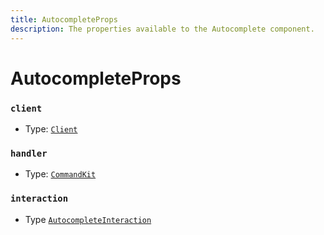 ```yaml
---
title: AutocompleteProps
description: The properties available to the Autocomplete component.
---
```


# AutocompleteProps

### `client`

- Type: [`Client`](https://old.discordjs.dev/#/docs/discord.js/main/class/Client)

### `handler`

- Type: [`CommandKit`](/docs/classes/CommandKit)

### `interaction`

- Type [`AutocompleteInteraction`](https://old.discordjs.dev/#/docs/discord.js/main/class/AutocompleteInteraction)
